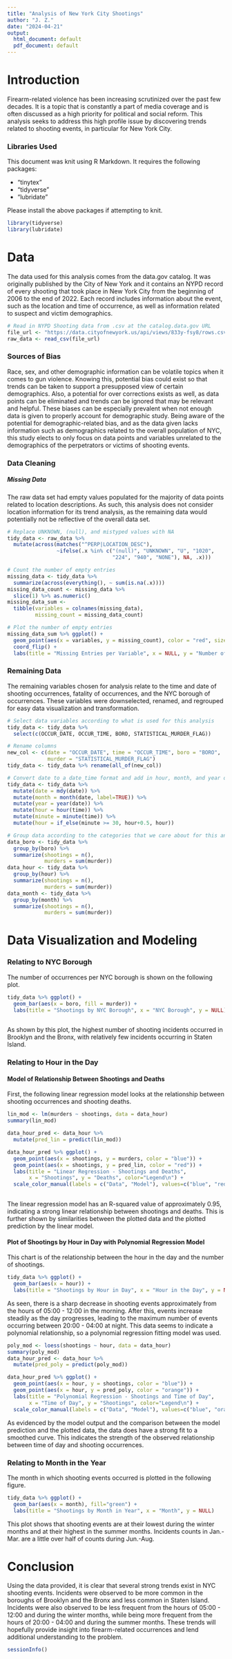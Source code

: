 ```yaml
---
title: "Analysis of New York City Shootings"
author: "J. Z."
date: "2024-04-21"
output:
  html_document: default
  pdf_document: default
---
```


# Introduction

  Firearm-related violence has been increasing scrutinized over the past few decades. It is a topic that is constantly a part of media coverage and is often discussed as a high priority for political and social reform. This analysis seeks to address this high profile issue by discovering trends related to shooting events, in particular for New York City.

### Libraries Used

This document was knit using R Markdown. It requires the following packages:

- "tinytex"
- "tidyverse"
- "lubridate"

Please install the above packages if attempting to knit.
```r
library(tidyverse)
library(lubridate)
```

# Data
  The data used for this analysis comes from the data.gov catalog. It was originally published by the City of New York and it contains an NYPD record of every shooting that took place in New York City from the beginning of 2006 to the end of 2022. Each record includes information about the event, such as the location and time of occurrence, as well as information related to suspect and victim demographics.

```r

# Read in NYPD Shooting data from .csv at the catalog.data.gov URL
file_url <- "https://data.cityofnewyork.us/api/views/833y-fsy8/rows.csv?accessType=DOWNLOAD"
raw_data <- read_csv(file_url)
```

### Sources of Bias
  Race, sex, and other demographic information can be volatile topics when it comes to gun violence. Knowing this, potential bias could exist so that trends can be taken to support a presupposed view of certain demographics. Also, a potential for over corrections exists as well, as data points can be eliminated and trends can be ignored that may be relevant and helpful. These biases can be especially prevalent when not enough data is given to properly account for demographic study.
  Being aware of the potential for demographic-related bias, and as the data given lacks information such as demographics related to the overall population of NYC, this study elects to only focus on data points and variables unrelated to the demographics of the perpetrators or victims of shooting events.

### Data Cleaning

##### Missing Data
  The raw data set had empty values populated for the majority of data points related to location descriptions. As such, this analysis does not consider location information for its trend analysis, as the remaining data would potentially not be reflective of the overall data set.
  
```r

# Replace UNKNOWN, (null), and mistyped values with NA
tidy_data <- raw_data %>% 
  mutate(across(matches("^PERP|LOCATION_DESC"),
                ~ifelse(.x %in% c("(null)", "UNKNOWN", "U", "1020",
                                  "224", "940", "NONE"), NA, .x)))

# Count the number of empty entries
missing_data <- tidy_data %>%
  summarize(across(everything(), ~ sum(is.na(.x))))
missing_data_count <- missing_data %>%
  slice(1) %>% as.numeric()
missing_data_sum <- 
  tibble(variables = colnames(missing_data),
         missing_count = missing_data_count)

# Plot the number of empty entries
missing_data_sum %>% ggplot() +
  geom_point(aes(x = variables, y = missing_count), color = "red", size=5) + 
  coord_flip() +
  labs(title = "Missing Entries per Variable", x = NULL, y = "Number of Empty Entries")
```

### Remaining Data

The remaining variables chosen for analysis relate to the time and date of shooting occurrences, fatality of occurrences, and the NYC borough of occurrences. These variables were downselected, renamed, and regrouped for easy data visualization and transformation.

``` r

# Select data variables according to what is used for this analysis
tidy_data <- tidy_data %>% 
  select(c(OCCUR_DATE, OCCUR_TIME, BORO, STATISTICAL_MURDER_FLAG))

# Rename columns
new_col <- c(date = "OCCUR_DATE", time = "OCCUR_TIME", boro = "BORO",
             murder = "STATISTICAL_MURDER_FLAG")
tidy_data <- tidy_data %>% rename(all_of(new_col))

# Convert date to a date_time format and add in hour, month, and year data as separate variables
tidy_data <- tidy_data %>% 
  mutate(date = mdy(date)) %>%
  mutate(month = month(date, label=TRUE)) %>%
  mutate(year = year(date)) %>%
  mutate(hour = hour(time)) %>%
  mutate(minute = minute(time)) %>%
  mutate(hour = if_else(minute >= 30, hour+0.5, hour))

# Group data according to the categories that we care about for this analysis
data_boro <- tidy_data %>%
  group_by(boro) %>%
  summarize(shootings = n(),
            murders = sum(murder))
data_hour <- tidy_data %>%
  group_by(hour) %>%
  summarize(shootings = n(),
            murders = sum(murder))
data_month <- tidy_data %>%
  group_by(month) %>%
  summarize(shootings = n(),
            murders = sum(murder))
```

# Data Visualization and Modeling
### Relating to NYC Borough

The number of occurrences per NYC borough is shown on the following plot.

```r
tidy_data %>% ggplot() +
  geom_bar(aes(x = boro, fill = murder)) + 
  labs(title = "Shootings by NYC Borough", x = "NYC Borough", y = NULL)
  
```

As shown by this plot, the highest number of shooting incidents occurred in Brooklyn and the Bronx, with relatively few incidents occurring in Staten Island.

### Relating to Hour in the Day
#### Model of Relationship Between Shootings and Deaths

First, the following linear regression model looks at the relationship between shooting occurrences and shooting deaths.

```r

lin_mod <- lm(murders ~ shootings, data = data_hour)
summary(lin_mod)

data_hour_pred <- data_hour %>%
  mutate(pred_lin = predict(lin_mod))

data_hour_pred %>% ggplot() +
  geom_point(aes(x = shootings, y = murders, color = "blue")) + 
  geom_point(aes(x = shootings, y = pred_lin, color = "red")) + 
  labs(title = "Linear Regression - Shootings and Deaths", 
       x = "Shootings", y = "Deaths", color="Legend\n") + 
  scale_color_manual(labels = c("Data", "Model"), values=c("blue", "red"))
  
```

The linear regression model has an R-squared value of approximately 0.95, indicating a strong linear relationship between shootings and deaths. This is further shown by similarities between the plotted data and the plotted prediction by the linear model.

#### Plot of Shootings by Hour in Day with Polynomial Regression Model

This chart is of the relationship between the hour in the day and the number of shootings.

```r
tidy_data %>% ggplot() +
  geom_bar(aes(x = hour)) + 
  labs(title = "Shootings by Hour in Day", x = "Hour in the Day", y = NULL)
```

As seen, there is a sharp decrease in shooting events approximately from the hours of 05:00 - 12:00 in the morning. After this, events increase steadily as the day progresses, leading to the maximum number of events occurring between 20:00 - 04:00 at night. This data seems to indicate a polynomial relationship, so a polynomial regression fitting model was used.

```r
poly_mod <- loess(shootings ~ hour, data = data_hour)
summary(poly_mod)
data_hour_pred <- data_hour %>%
  mutate(pred_poly = predict(poly_mod))

data_hour_pred %>% ggplot() +
  geom_point(aes(x = hour, y = shootings, color = "blue")) + 
  geom_point(aes(x = hour, y = pred_poly, color = "orange")) + 
  labs(title = "Polynomial Regression - Shootings and Time of Day", 
       x = "Time of Day", y = "Shootings", color="Legend\n") + 
  scale_color_manual(labels = c("Data", "Model"), values=c("blue", "orange"))
```

As evidenced by the model output and the comparison between the model prediction and the plotted data, the data does have a strong fit to a smoothed curve. This indicates the strength of the observed relationship between time of day and shooting occurrences.

### Relating to Month in the Year

The month in which shooting events occurred is plotted in the following figure.

```r
tidy_data %>% ggplot() +
  geom_bar(aes(x = month), fill="green") + 
  labs(title = "Shootings by Month in Year", x = "Month", y = NULL)
```
This plot shows that shooting events are at their lowest during the winter months and at their highest in the summer months. Incidents counts in Jan.-Mar. are a little over half of counts during Jun.-Aug. 

# Conclusion

Using the data provided, it is clear that several strong trends exist in NYC shooting events. Incidents were observed to be more common in the boroughs of Brooklyn and the Bronx and less common in Staten Island. Incidents were also observed to be less frequent from the hours of 05:00 - 12:00 and during the winter months, while being more frequent from the hours of 20:00 - 04:00 and during the summer months. These trends will hopefully provide insight into firearm-related occurrences and lend additional understanding to the problem.

```r
sessionInfo()
```